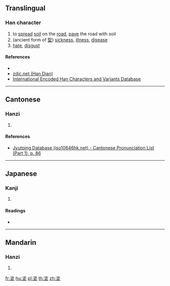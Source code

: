 ==Translingual==

===Han character===
{{Han char|rn=32|rad=土|as=06|sn=9|four=|canj=IOG|ids=⿱次土}}

# to [[spread]] [[soil]] on the [[road]], [[pave]] the road with soil
# (ancient form of [[堲]]) [[sickness]], [[illness]], [[disease]]
# [[hate]], [[disgust]]

====References====
* {{Han ref|kx=0227.360|dkj=05037|dj=0463.230|hdz=10441.120|uh=5790|ud=22416}}
* [http://www.zdic.net/zd/zi/ZdicE5Zdic9EZdic90.htm zdic.net (Han Dian)]
* [http://chardb.iis.sinica.edu.tw/char/9106 International Encoded Han Characters and Variants Database]

----

==Cantonese==

===Hanzi===
{{yue-hanzi|jyut=[[ci4]]|y=chi4}}

# {{defn|lang=yue|sort=土06}}

====References====
* [http://www.iso10646hk.net/jp/document/download.jsp Jyutping Database (iso10646hk.net) - Cantonese Pronunciation List (Part 1), p. 86]

----

==Japanese==

===Kanji===
{{ja-kanji|grade=|rs=土06}}

# {{defn|lang=ja|sort=土06}}

====Readings====
* {{ja-readings|on=[[し]] (shi), [[じ]] (ji), [[しょう]] (shō), [[じき]] (jiki)|kun=[[にくむ]] (nikumu)}}

----

==Mandarin==

===Hanzi===
{{cmn-hanzi|pin=[[cí]] ([[ci2]])|wg=tz'u<sup>2</sup>}}

# {{defn|lang=cmn|sort=土06}}

[[fr:垐]]
[[hu:垐]]
[[pl:垐]]
[[th:垐]]
[[zh:垐]]